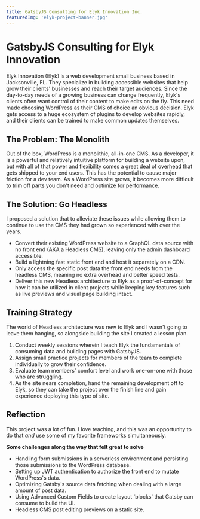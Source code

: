 ```yaml
---
title: GatsbyJS Consulting for Elyk Innovation Inc.
featuredImg: 'elyk-project-banner.jpg'
---
```


# GatsbyJS Consulting for Elyk Innovation

Elyk Innovation (Elyk) is a web development small business based in Jacksonville, FL. They specialize in building accessible websites that help grow their clients' businesses and reach their target audiences. Since the day-to-day needs of a growing business can change frequently, Elyk's clients often want control of their content to make edits on the fly. This need made choosing WordPress as their CMS of choice an obvious decision. Elyk gets access to a huge ecosystem of plugins to develop websites rapidly, and their clients can be trained to make common updates themselves.

## The Problem: The Monolith

Out of the box, WordPress is a monolithic, all-in-one CMS. As a developer, it is a powerful and relatively intuitive platform for building a website upon, but with all of that power and flexibility comes a great deal of overhead that gets shipped to your end users. This has the potential to cause major friction for a dev team. As a WordPress site grows, it becomes more difficult to trim off parts you don't need and optimize for performance.

## The Solution: Go Headless

I proposed a solution that to alleviate these issues while allowing them to continue to use the CMS they had grown so experienced with over the years.

- Convert their existing WordPress website to a GraphQL data source with no front end (AKA a Headless CMS), leaving only the admin dashboard accessible.
- Build a lightning fast static front end and host it separately on a CDN.
- Only access the specific post data the front end needs from the headless CMS, meaning no extra overhead and better speed tests.
- Deliver this new Headless architecture to Elyk as a proof-of-concept for how it can be utilized in client projects while keeping key features such as live previews and visual page building intact.

## Training Strategy

The world of Headless architecture was new to Elyk and I wasn't going to leave them hanging, so alongside building the site I created a lesson plan.

1. Conduct weekly sessions wherein I teach Elyk the fundamentals of consuming data and building pages with GatsbyJS.
2. Assign small practice projects for members of the team to complete individually to grow their confidence.
3. Evaluate team members' comfort level and work one-on-one with those who are struggling.
4. As the site nears completion, hand the remaining development off to Elyk, so they can take the project over the finish line and gain experience deploying this type of site.

## Reflection

This project was a lot of fun. I love teaching, and this was an opportunity to do that _and_ use some of my favorite frameworks simultaneously.

**Some challenges along the way that felt great to solve**

- Handling form submissions in a serverless environment and persisting those submissions to the WordPress database.
- Setting up JWT authentication to authorize the front end to mutate WordPress's data.
- Optimizing Gatsby's source data fetching when dealing with a large amount of post data.
- Using Advanced Custom Fields to create layout 'blocks' that Gatsby can consume to build the UI.
- Headless CMS post editing previews on a static site.
